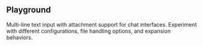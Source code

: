 
<Section size="1">

# Playground

Multi-line text input with attachment support for chat interfaces. Experiment with different configurations, file handling options, and expansion behaviors.

<Box my="9">
  <ChatbarPlayground />
</Box>

</Section>